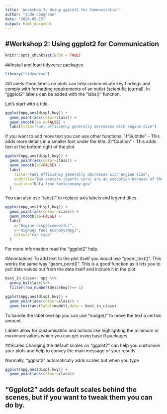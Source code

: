 ```yaml
---
title: 'Workshop 2: Using ggplot2 for Communication'
author: "Jude Loughran"
date: "2024-05-15"
output: html_document
---
```

#Workshop 2: Using ggplot2 for Communication
---
```r
knitr::opts_chunk$set(echo = TRUE)
```

##Install and load tidyverse packages
```r
library("tidyverse")
```

##Labels 
Good labels on plots can help communicate key findings and comply with formatting requirements of an outlet (scientific journal). In "ggplot2" labels can be added with the "labs()" function.

Let's start with a title.
```r
ggplot(mpg,aes(displ,hwy)) +
  geom_point(aes(color=class)) +
  geom_smooth(se.e=FALSE) +
  labs(title="Fuel efficiency generally decreases with engine size")
```
If you want to add more text you can use other functions:
1)"Subtitle" - This adds more details in a smaller font under the title.
2)"Caption" - This adds text at the bottom right of the plot. 
```r
ggplot(mpg,aes(displ,hwy)) +
  geom_point(aes(color=class)) +
  geom_smooth(se=FALSE) +
  labs(
    title="Fuel efficiency generally decreases with engine size",
    subtitle="Two seaters (sports cars) are an exception because of their light weight",
    caption="Data from fueleconomy.gov"
  )
```
You can also use "labs()" to replace axis labels and legend titles.
```r
ggplot(mpg,aes(displ,hwy)) +
  geom_point(aes(colour=class)) +
  geom_smooth(se=FALSE) +
  labs(
    x="Engine displacement(L)",
    y="Highway fuel economy(mpg)",
    colour="Car type"
  )
```
For more information read the "ggplot2" help.

#Annotations 
To add text to the plot itself you would use "geom_text()". This works the same way "geom_point()". This is a good function as it lets you to pull data values out from the data itself and include it in the plot.
```r
best_in_class<- mpg %>%
  group_by(class)%>%
  filter(row_number(desc(hwy))== 1)

ggplot(mpg,aes(displ,hwy)) +
  geom_point(aes(colour=class)) +
  geom_text(aes(label=model),data = best_in_class)
```
To handle the label overlap you can use "nudge()" to move the text a certain amount. 

Labels allow for customisation and actions like highlighting the minimum or maximum values which you can get using base R packages.

##Scales 
Changing the default scales on "ggplot2" can help you customise your plots and help to convey the main message of your resutls.

Normally, "ggplot2" automatically adds scales but when you type
```r
ggplot(mpg,aes(displ,hwy)) +
  geom_point(aes(colour=class))
```
"Ggplot2" adds default scales behind the scenes, but if you want to tweak them you can do by.
----------------------------------------
